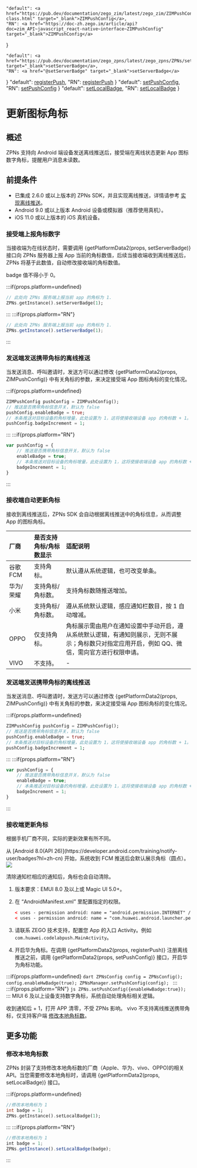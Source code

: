 

    "default": <a href="https://pub.dev/documentation/zego_zim/latest/zego_zim/ZIMPushConfig-class.html" target="_blank">ZIMPushConfig</a>,
    "RN": <a href="https://doc-zh.zego.im/article/api?doc=zim_API~javascript_react-native~interface~ZIMPushConfig" target="_blank">ZIMPushConfig</a>
}

    "default": <a href="https://pub.dev/documentation/zego_zpns/latest/zego_zpns/ZPNs/setServerBadge.html" target="_blank">setServerBadge</a>,
    "RN": <a href="@setServerBadge" target="_blank">setServerBadge</a>
}
    "default": <a href="https://pub.dev/documentation/zego_zpns/latest/zego_zpns/ZPNs/registerPush.html" target="_blank">registerPush</a>,
    "RN": <a href="@registerPush" target="_blank">registerPush</a>
}
    "default": <a href="https://pub.dev/documentation/zego_zpns/latest/zego_zpns/ZPNs/setPushConfig.html" target="_blank">setPushConfig</a>,
    "RN": <a href="@setPushConfig" target="_blank">setPushConfig</a>
}
    "default": <a href="https://pub.dev/documentation/zego_zpns/latest/zego_zpns/ZPNs/setLocalBadge.html" target="_blank">setLocalBadge</a>,
    "RN": <a href="@setLocalBadge" target="_blank">setLocalBadge</a>
}

# 更新图标角标


## 概述

ZPNs 支持向 Android 端设备发送离线推送后，接受端在离线状态更新 App 图标数字角标，提醒用户消息未读数。

## 前提条件

- 已集成 2.6.0 或以上版本的 ZPNs SDK，并且实现离线推送，详情请参考 [实现离线推送](./../Implement%20offline%20push%20notification.mdx)。
- Android 9.0 或以上版本 Android 设备或模拟器（推荐使用真机）。 
- iOS 11.0 或以上版本的 iOS 真机设备。


<Tabs>
<Tab title="iOS">

### 接受端上报角标数字

当接收端为在线状态时，需要调用 {getPlatformData2(props, setServerBadge)} 接口向 ZPNs 服务器上报 App 当前的角标数值，后续当接收端收到离线推送后，ZPNs 将基于此数值，自动修改接收端的角标数值。

<Note title="Note">
badge 值不得小于 0。
</Note>

:::if{props.platform=undefined}
```dart
// 此处向 ZPNs 服务端上报当前 app 的角标为 1.
ZPNs.getInstance().setServerBadge(1);
```
:::
:::if{props.platform="RN"}
```js
// 此处向 ZPNs 服务端上报当前 app 的角标为 1.
ZPNs.getInstance().setServerBadge(1);
```
:::

### 发送端发送携带角标的离线推送

当发送消息、呼叫邀请时，发送方可以通过修改 {getPlatformData2(props, ZIMPushConfig)} 中有关角标的参数，来决定接受端 App 图标角标的变化情况。

:::if{props.platform=undefined}
```dart
ZIMPushConfig pushConfig = ZIMPushConfig();
// 推送是否携带角标信息开关，默认为 false
pushConfig.enableBadge = true;
// 本条推送对目标设备的角标增量，此处设置为 1，这将使接收端设备 app 的角标数 + 1。（仅限支持角标增量的接收端：fcm,华为）
pushConfig.badgeIncrement = 1;
```
:::
:::if{props.platform="RN"}
```js
var pushConfig = {
    // 推送是否携带角标信息开关，默认为 false
    enableBadge = true;
    // 本条推送对目标设备的角标增量，此处设置为 1，这将使接收端设备 app 的角标数 + 1。（仅限支持角标增量的接收端：fcm,华为,apple）
    badgeIncrement = 1;
}
```
:::

### 接收端自动更新角标

接收到离线推送后，ZPNs SDK 会自动根据离线推送中的角标信息，从而调整 App 的图标角标。

</Tab>
<Tab title="Android">


| 厂商      | 是否支持角标/角标数显示 | 适配说明                                                                                                                                        |
| :-------- | :---------------------- | :---------------------------------------------------------------------------------------------------------------------------------------------- |
| 谷歌 FCM  | 支持角标。              | 默认遵从系统逻辑，也可改变单条。                                                                                                                |
| 华为/荣耀 | 支持角标/角标数。       | 支持角标数随推送增加。                                                                                                                          |
| 小米      | 支持角标/角标数。       | 遵从系统默认逻辑，感应通知栏数目，按 1 自动增减。                                                                                               |
| OPPO      | 仅支持角标。            | 角标展示需由用户在通知设置中手动开启，遵从系统默认逻辑，有通知则展示，无则不展示；角标数只对指定应用开启，例如 QQ、微信，需向官方进行权限申请。 |
| VIVO      | 不支持。                | -                                                                                                                                               |


### 发送端发送携带角标的离线推送

当发送消息、呼叫邀请时，发送方可以通过修改 {getPlatformData2(props, ZIMPushConfig)} 中有关角标的参数，来决定接受端 App 图标角标的变化情况。

:::if{props.platform=undefined}
```dart
ZIMPushConfig pushConfig = ZIMPushConfig();
// 推送是否携带角标信息开关，默认为 false
pushConfig.enableBadge = true;
// 本条推送对目标设备的角标增量，此处设置为 1，这将使接收端设备 app 的角标数 + 1。（仅限支持角标增量的接收端：fcm,华为）
pushConfig.badgeIncrement = 1;
```
:::
:::if{props.platform="RN"}
```js
var pushConfig = {
    // 推送是否携带角标信息开关，默认为 false
    enableBadge = true;
    // 本条推送对目标设备的角标增量，此处设置为 1，这将使接收端设备 app 的角标数 + 1。（仅限支持角标增量的接收端：fcm,华为,apple）
    badgeIncrement = 1;
}
```
:::


### 接收端更新角标

根据手机厂商不同，实际的更新效果有所不同。

<Accordion title="Google 设备更新角标" defaultOpen="false">
从 [Android 8.0(API 26)](https://developer.android.com/training/notify-user/badges?hl=zh-cn) 开始，系统收到 FCM 推送后会默认展示角标（圆点）。

<Frame width="64" height="auto" caption=""><img src="https://storage.zego.im/sdk-doc/Pics/ZIM/icon.png" /></Frame>

清除通知栏相应的通知后，角标也会自动清除。
</Accordion>
<Accordion title="华为设备更新角标" defaultOpen="false">
1. 版本要求：EMUI 8.0  及以上或 Magic UI 5.0+。

2. 在 “AndroidManifest.xml” 里配置指定的权限。

    ```xml
    < uses - permission android: name = "android.permission.INTERNET" / >
    < uses - permission android: name = "com.huawei.android.launcher.permission.CHANGE_BADGE " / >
    ```

3. 请联系 ZEGO 技术支持，配置您 App 的入口 Activity。例如 `com.huawei.codelabpush.MainActivity`。

4. 开启华为角标。在调用 {getPlatformData2(props, registerPush)} 注册离线推送之前，调用 {getPlatformData2(props, setPushConfig)} 接口，开启华为角标功能。

:::if{props.platform=undefined}
    ```dart
    ZPNsConfig config = ZPNsConfig();
    config.enableHwBadge(true);
    ZPNsManager.setPushConfig(config);
    ```
:::
:::if{props.platform="RN"}
    ```js
    ZPNs.setPushConfig({enableHwBadge:true});
    ```
:::
</Accordion>
<Accordion title="小米设备更新角标" defaultOpen="false">
MIUI 6 及以上设备支持数字角标，系统自动处理角标相关逻辑。

收到通知后 + 1，打开 APP 清零，不受 ZPNs 影响。
</Accordion>
<Accordion title="vivo 设备更新角标" defaultOpen="false">
vivo 不支持离线推送携带角标，仅支持客户端 <a href="#修改本地角标数">修改本地角标数</a>。
</Accordion>

</Tab>
</Tabs>

## 更多功能

### 修改本地角标数
ZPNs 封装了支持修改本地角标数的厂商（Apple、华为、vivo、OPPO)的相关 API。当您需要修改本地角标时，请调用 {getPlatformData2(props, setLocalBadge)} 接口。

:::if{props.platform=undefined}
```dart
//修改本地角标为 1
int badge = 1;
ZPNs.getInstance().setLocalBadge(1);  
```
:::
:::if{props.platform="RN"}
```js
//修改本地角标为 1
int badge = 1;
ZPNs.getInstance().setLocalBadge(badge);  
```
:::
